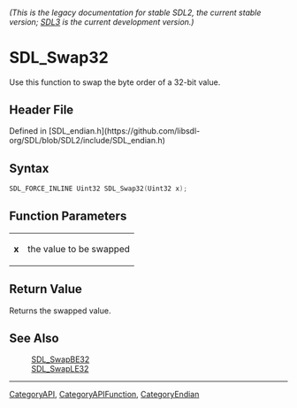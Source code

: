 ====== (This is the legacy documentation for stable SDL2, the current stable version; [https://wiki.libsdl.org/SDL3/ SDL3] is the current development version.) ======
= SDL_Swap32 =

Use this function to swap the byte order of a 32-bit value.

== Header File ==

Defined in [SDL_endian.h](https://github.com/libsdl-org/SDL/blob/SDL2/include/SDL_endian.h)

== Syntax ==

<syntaxhighlight lang='c'>
SDL_FORCE_INLINE Uint32 SDL_Swap32(Uint32 x);</syntaxhighlight>

== Function Parameters ==

{|
|'''x'''
|the value to be swapped
|}

== Return Value ==

Returns the swapped value.

== See Also ==

:[[SDL_SwapBE32]]
:[[SDL_SwapLE32]]

----
[[CategoryAPI]], [[CategoryAPIFunction]], [[CategoryEndian]]


